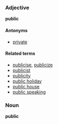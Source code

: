 ===Adjective===
'''public'''

====Antonyms====
*[[private]]

====Related terms====
*[[publicise]], [[publicize]]
*[[publicist]]
*[[publicity]]
*[[public holiday]]
*[[public house]]
*[[public speaking]]
<!-- publish? -->

===Noun===
'''public'''